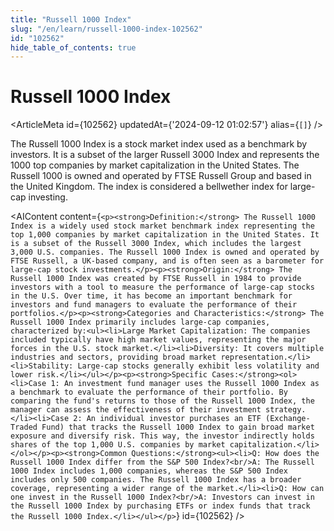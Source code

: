 ```yaml
---
title: "Russell 1000 Index"
slug: "/en/learn/russell-1000-index-102562"
id: "102562"
hide_table_of_contents: true
---
```



# Russell 1000 Index

<ArticleMeta id={102562} updatedAt={'2024-09-12 01:02:57'} alias={`[]`} />
<div className='border-solid border-b border-t-0 my-4 border-[var(--ifm-color-gray-300)]' />

The Russell 1000 Index is a stock market index used as a benchmark by investors. It is a subset of the larger Russell 3000 Index and represents the 1000 top companies by market capitalization in the United States. The Russell 1000 is owned and operated by FTSE Russell Group and based in the United Kingdom. The index is considered a bellwether index for large-cap investing.

<AIContent content={`<p><strong>Definition:</strong> The Russell 1000 Index is a widely used stock market benchmark index representing the top 1,000 companies by market capitalization in the United States. It is a subset of the Russell 3000 Index, which includes the largest 3,000 U.S. companies. The Russell 1000 Index is owned and operated by FTSE Russell, a UK-based company, and is often seen as a barometer for large-cap stock investments.</p><p><strong>Origin:</strong> The Russell 1000 Index was created by FTSE Russell in 1984 to provide investors with a tool to measure the performance of large-cap stocks in the U.S. Over time, it has become an important benchmark for investors and fund managers to evaluate the performance of their portfolios.</p><p><strong>Categories and Characteristics:</strong> The Russell 1000 Index primarily includes large-cap companies, characterized by:<ul><li>Large Market Capitalization: The companies included typically have high market values, representing the major forces in the U.S. stock market.</li><li>Diversity: It covers multiple industries and sectors, providing broad market representation.</li><li>Stability: Large-cap stocks generally exhibit less volatility and lower risk.</li></ul></p><p><strong>Specific Cases:</strong><ol><li>Case 1: An investment fund manager uses the Russell 1000 Index as a benchmark to evaluate the performance of their portfolio. By comparing the fund's returns to those of the Russell 1000 Index, the manager can assess the effectiveness of their investment strategy.</li><li>Case 2: An individual investor purchases an ETF (Exchange-Traded Fund) that tracks the Russell 1000 Index to gain broad market exposure and diversify risk. This way, the investor indirectly holds shares of the top 1,000 U.S. companies by market capitalization.</li></ol></p><p><strong>Common Questions:</strong><ul><li>Q: How does the Russell 1000 Index differ from the S&P 500 Index?<br/>A: The Russell 1000 Index includes 1,000 companies, whereas the S&P 500 Index includes only 500 companies. The Russell 1000 Index has a broader coverage, representing a wider range of the market.</li><li>Q: How can one invest in the Russell 1000 Index?<br/>A: Investors can invest in the Russell 1000 Index by purchasing ETFs or index funds that track the Russell 1000 Index.</li></ul></p>`} id={102562} />

